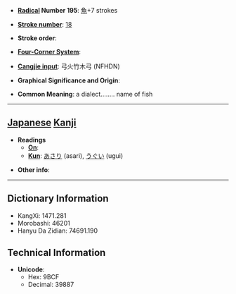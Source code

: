 * '''[[Wiktionary:Chinese radical index| Radical]] Number 195''': [[Wiktionary:Chinese radical index 魚|魚]]+7 strokes

* '''[[Wiktionary:Chinese total strokes index|Stroke number]]''': [[Wiktionary:Chinese total strokes index 18|18]]

* '''Stroke order''': 

* '''[[Wiktionary:Chinese four corner index|Four-Corner System]]''': 

* '''[[Wiktionary:Chinese Cangjie index|Cangjie input]]''': 弓火竹木弓 (NFHDN)

* '''Graphical Significance and Origin''': 

* '''Common Meaning''': a dialect........ name of fish

----

== [[Japanese]] [[Kanji]] ==

* '''Readings'''
** '''[[On]]''': 
** '''[[Kun]]''': [[あさり]] (asari), [[うぐい]] (ugui)

* '''Other info''':  

----

== Dictionary Information ==

* KangXi: 1471.281
* Morobashi: 46201
* Hanyu Da Zidian: 74691.190

== Technical Information ==

* '''Unicode''':
** Hex: 9BCF
** Decimal: 39887